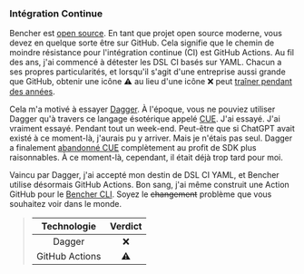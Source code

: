 ### Intégration Continue

Bencher est [open source][github bencher].
En tant que projet open source moderne, vous devez en quelque sorte être sur GitHub.
Cela signifie que le chemin de moindre résistance pour l'intégration continue (CI) est GitHub Actions.
Au fil des ans, j'ai commencé à détester les DSL CI basés sur YAML.
Chacun a ses propres particularités, et lorsqu'il s'agit d'une entreprise aussi grande que GitHub,
obtenir une icône ⚠️ au lieu d'une icône ❌ peut [traîner pendant des années][github runner 2347].

Cela m'a motivé à essayer [Dagger][github dagger].
À l'époque, vous ne pouviez utiliser Dagger qu'à travers ce langage ésotérique appelé [CUE][cue].
J'ai essayé. J'ai vraiment essayé. Pendant tout un week-end.
Peut-être que si ChatGPT avait existé à ce moment-là, j'aurais pu y arriver.
Mais je n'étais pas seul.
Dagger a finalement [abandonné CUE][dagger cue] complètement au profit de SDK plus raisonnables.
À ce moment-là, cependant, il était déjà trop tard pour moi.

Vaincu par Dagger, j'ai accepté mon destin de DSL CI YAML,
et Bencher utilise désormais GitHub Actions.
Bon sang, j'ai même construit une Action GitHub pour le [Bencher CLI][github bencher cli].
Soyez le ~~changement~~ problème que vous souhaitez voir dans le monde.

> | Technologie | Verdict |
> | :---------: | :-----: |
> |   Dagger    |    ❌    |
> | GitHub Actions |  ⚠️   |

[github bencher]: https://github.com/bencherdev/bencher
[github runner 2347]: https://github.com/actions/runner/issues/2347
[github dagger]: https://github.com/dagger/dagger
[cue]: https://cuelang.org/
[dagger cue]: https://dagger.io/blog/ending-cue-support
[github bencher cli]: https://github.com/marketplace/actions/bencher-cli
